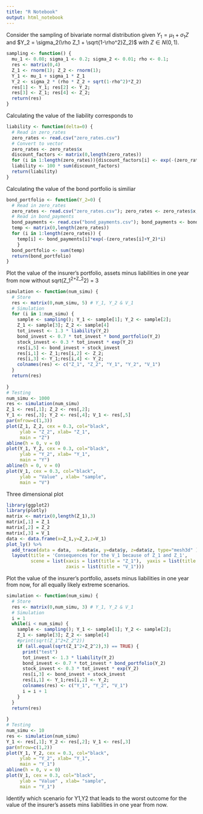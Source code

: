 ```yaml
---
title: "R Notebook"
output: html_notebook
---
```


Consider the sampling of bivariate normal distribution given $Y_1 = \mu_1 + \sigma_1 Z$ and $Y_2 = \sigma_2(\rho Z_1 + \sqrt{1-\rho^2}Z_2)$ with $Z \in N(0,1)$.
```r
sampling <- function() {
  mu_1 <- 0.08; sigma_1 <- 0.2; sigma_2 <- 0.01; rho <- 0.1;
  res <- matrix(0,4)
  Z_1 <- rnorm(1); Z_2 <- rnorm(1);
  Y_1 <- mu_1 + sigma_1 * Z_1
  Y_2 <- sigma_2 * (rho * Z_2 + sqrt(1-rho^2)*Z_2)
  res[1] <- Y_1; res[2] <- Y_2;
  res[3] <- Z_1; res[4] <- Z_2;
  return(res)
}
```
Calculating the value of the liability corresponds to
```r
liability <- function(delta=0) {
  # Read in zero_rates
  zero_rates <- read.csv("zero_rates.csv")
  # Convert to vector
  zero_rates <- zero_rates$x 
  discount_factors <- matrix(0,length(zero_rates))
  for (i in 1:length(zero_rates)){discount_factors[i] <- exp(-(zero_rates[i]+delta)*i)}
  liability <- 100 * sum(discount_factors)
  return(liability)
}
```
Calculating the value of the bond portfolio is similiar
```r
bond_portfolio <- function(Y_2=0) {
  # Read in zero_rates
  zero_rates <- read.csv("zero_rates.csv"); zero_rates <- zero_rates$x;
  # Read in bond_payments
  bond_payments <- read.csv("bond_payments.csv"); bond_payments <- bond_payments$x 
  temp <- matrix(0,length(zero_rates))
  for (i in 1:length(zero_rates)) {
    temp[i] <- bond_payments[i]*exp(-(zero_rates[i]+Y_2)*i)
    }
  bond_portfolio <- sum(temp)
  return(bond_portfolio)
}
```
Plot the value of the insurer’s portfolio, assets minus liabilities in one year from now without sqrt(Z_1^2+Z_2^2) = 3
```r
simulation <- function(num_simu) {
  # Store
  res <- matrix(0,num_simu, 5) # Y_1, Y_2 & V_1
  # Simulation
  for (i in 1:num_simu) {
    sample <- sampling(); Y_1 <- sample[1]; Y_2 <- sample[2];
    Z_1 <- sample[3]; Z_2 <- sample[4]
    tot_invest <- 1.3 * liability(Y_2)
    bond_invest <- 0.7 * tot_invest * bond_portfolio(Y_2)
    stock_invest <- 0.3 * tot_invest * exp(Y_2)
    res[i,5] <- bond_invest + stock_invest
    res[i,1] <- Z_1;res[i,2] <- Z_2;
    res[i,3] <- Y_1;res[i,4] <- Y_2;
    colnames(res) <- c("Z_1", "Z_2", "Y_1", "Y_2", "V_1")
  }
  return(res)
  
}
# Testing
num_simu <- 1000
res <- simulation(num_simu)
Z_1 <- res[,1]; Z_2 <- res[,2]; 
Y_1 <- res[,3]; Y_2 <- res[,4]; V_1 <- res[,5]
par(mfrow=c(1,3))
plot(Z_1, Z_2, cex = 0.3, col="black",
     ylab = "Z_2", xlab= "Z_1", 
     main = "Z")
abline(h = 0, v = 0)
plot(Y_1, Y_2, cex = 0.3, col="black",
     ylab = "Y_2", xlab= "Y_1", 
     main = "Y")
abline(h = 0, v = 0)
plot(V_1, cex = 0.3, col="black",
     ylab = "Value" , xlab= "sample", 
     main = "V")

```
Three dimensional plot
```r
library(ggplot2)
library(plotly)
matrix <- matrix(0,length(Z_1),3)
matrix[,1] = Z_1
matrix[,2] = Z_2
matrix[,3] = V_1
data <- data.frame(x=Z_1,y=Z_2,z=V_1)
plot_ly() %>% 
  add_trace(data = data,  x=data$x, y=data$y, z=data$z, type="mesh3d" ) %>% 
  layout(title = 'Consequences for the V_1 because of Z_1 and Z_1', 
         scene = list(xaxis = list(title = "Z_1"),  yaxis = list(title = "Z_2"), 
                      zaxis = list(title = "V_1")))

```

Plot the value of the insurer’s portfolio, assets minus liabilities in one year from now, for all equally likely extreme scenarios.
```r
simulation <- function(num_simu) {
  # Store
  res <- matrix(0,num_simu, 3) # Y_1, Y_2 & V_1
  # Simulation
  i = 1
  while(i < num_simu) {
    sample <- sampling(); Y_1 <- sample[1]; Y_2 <- sample[2];
    Z_1 <- sample[3]; Z_2 <- sample[4]
    #print(sqrt(Z_1^2+Z_2^2))
    if (all.equal(sqrt(Z_1^2+Z_2^2),3) == TRUE) {
      print("test")
      tot_invest <- 1.3 * liability(Y_2)
      bond_invest <- 0.7 * tot_invest * bond_portfolio(Y_2)
      stock_invest <- 0.3 * tot_invest * exp(Y_2)
      res[i,3] <- bond_invest + stock_invest
      res[i,1] <- Y_1;res[i,2] <- Y_2;
      colnames(res) <- c("Y_1", "Y_2", "V_1")
      i = i + 1
    }
  }
  return(res)
  
}
# Testing
num_simu <- 10
res <- simulation(num_simu)
Y_1 <- res[,1]; Y_2 <- res[,2]; V_1 <- res[,3]
par(mfrow=c(1,2))
plot(Y_1, Y_2, cex = 0.3, col="black",
     ylab = "Y_2", xlab= "Y_1", 
     main = "Y_1")
abline(h = 0, v = 0)
plot(V_1, cex = 0.3, col="black",
     ylab = "Value" , xlab= "sample", 
     main = "Y_1")
```

Identify which scenario for Y1,Y2 that leads to the worst outcome for the value of the insurer’s assets mins liabilities in one year from now.
```r

```


